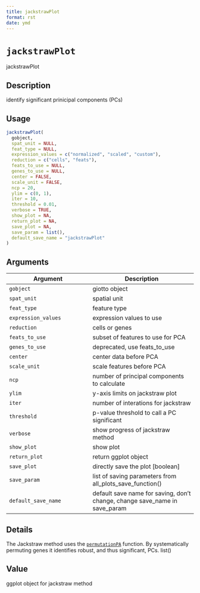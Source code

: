```yaml
--- 
title: jackstrawPlot 
format: rst 
date: ymd 
--- 
```

# `jackstrawPlot`

jackstrawPlot


## Description

identify significant prinicipal components (PCs)


## Usage

```r
jackstrawPlot(
  gobject,
  spat_unit = NULL,
  feat_type = NULL,
  expression_values = c("normalized", "scaled", "custom"),
  reduction = c("cells", "feats"),
  feats_to_use = NULL,
  genes_to_use = NULL,
  center = FALSE,
  scale_unit = FALSE,
  ncp = 20,
  ylim = c(0, 1),
  iter = 10,
  threshold = 0.01,
  verbose = TRUE,
  show_plot = NA,
  return_plot = NA,
  save_plot = NA,
  save_param = list(),
  default_save_name = "jackstrawPlot"
)
```


## Arguments

Argument      |Description
------------- |----------------
`gobject`     |     giotto object
`spat_unit`     |     spatial unit
`feat_type`     |     feature type
`expression_values`     |     expression values to use
`reduction`     |     cells or genes
`feats_to_use`     |     subset of features to use for PCA
`genes_to_use`     |     deprecated, use feats_to_use
`center`     |     center data before PCA
`scale_unit`     |     scale features before PCA
`ncp`     |     number of principal components to calculate
`ylim`     |     y-axis limits on jackstraw plot
`iter`     |     number of interations for jackstraw
`threshold`     |     p-value threshold to call a PC significant
`verbose`     |     show progress of jackstraw method
`show_plot`     |     show plot
`return_plot`     |     return ggplot object
`save_plot`     |     directly save the plot [boolean]
`save_param`     |     list of saving parameters from all_plots_save_function()
`default_save_name`     |     default save name for saving, don't change, change save_name in save_param


## Details

The Jackstraw method uses the [`permutationPA`](#permutationpa) function. By
 systematically permuting genes it identifies robust, and thus significant, PCs.
  list()


## Value

ggplot object for jackstraw method



